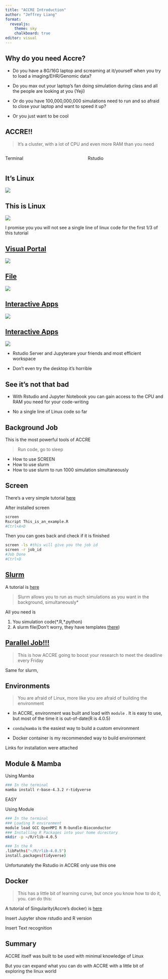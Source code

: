 ```yaml
---
title: "ACCRE Introduction"
author: "Jeffrey Liang"
format: 
  revealjs:
    theme: sky
    chalkboard: true
editor: visual
---
```


## Why do you need Accre?

-   Do you have a 8G/16G laptop and screaming at it/yourself when you try to load a imaging/EHR/Genomic data?

-   Do you max out your laptop's fan doing simulation during class and all the people are looking at you (Yeji)

-   Or do you have 100,000,000,000 simulations need to run and so afraid to close your laptop and want to speed it up?

-   Or you just want to be cool

## ACCRE!!

> It's a cluster, with a lot of CPU and even more RAM than you need

::: columns
::: {.column width="50%"}
Terminal
:::

::: {.column width="50%"}
Rstudio
:::
:::

## It's Linux {auto-animate="true"}

![](./figure/terminal.png)

## This is Linux {auto-animate="true"}

![](./figure/accre_terminal.png)

::: fragment
I promise you you will not see a single line of linux code for the first 1/3 of this tutorial
:::

## [Visual Portal](https://portal.accre.vanderbilt.edu/)

[![](figure/visual_portal.png){fig-align="center"}](https://portal.accre.vanderbilt.edu/)

## [File](https://portal.accre.vanderbilt.edu/pun/sys/dashboard/files)

![](figure/File.png){fig-align="center"}

## [Interactive Apps](https://portal.accre.vanderbilt.edu/pun/sys/dashboard/batch_connect/sessions) {auto-animate="true"}

![](images/Interactive%20App.png)

## [Interactive Apps](https://portal.accre.vanderbilt.edu/pun/sys/dashboard/batch_connect/sessions) {auto-animate="true"}

![](images/Interactive%20App.png)

-   Rstudio Server and Jupyterare your friends and most efficient workspace

-   Don't even try the desktop it's horrible

## See it's not that bad

-   With Rstudio and Jupyter Notebook you can gain access to the CPU and RAM you need for your code-writing

::: {.fragment .highlight-red}
::: {.fragment .grow}
-   No a single line of Linux code so far
:::
:::

## Background Job

This is the most powerful tools of ACCRE

> Run code, go to sleep

-   How to use SCREEN
-   How to use slurm
-   How to use slurm to run 1000 simulation simultaneously

## Screen

There's a very simple tutorial [here](https://geeksforgeeks.org/screen-command-in-linux-with-examples/){preview-link="auto"}

After installed screen

::: fragment
```bash
screen
Rscript This_is_an_example.R
#Ctrl+A+D
```
:::

::: fragment
Then you can goes back and check if it is finished

```bash
screen -ls #this will give you the job id
screen -r job_id
#Job Done
#Ctrl+D
```
:::

## [Slurm](https://portal.accre.vanderbilt.edu/pun/sys/dashboard/batch_connect/sessions)

A tutorial is [here](https://www.vanderbilt.edu/accre/documentation/slurm/){preview-link="true"}

> Slurm allows you to run as much simulations as you want in the background, simultaneously\*

All you need is

1.  You simulation code(\*.R,\*.python)
2.  A slurm file(Don't worry, they have templates [there](https://www.vanderbilt.edu/accre/documentation/slurm/))

## [Parallel Job!!!](https://www.vanderbilt.edu/accre/documentation/parallel/#multithreaded-jobs)

> This is how ACCRE going to boost your research to meet the deadline every Friday

Same for slurm,

## Environments

> You are afraid of Linux, more like you are afraid of building the environment

-   In ACCRE, environment was built and load with `module` . It is easy to use, but most of the time it is out-of-date(R is 4.0.5)

-   `conda`/`mamba` is the easiest way to build a custom environment

-   Docker container is my recommended way to build environment

Links for installation were attached

## Module & Mamba

::: {.fragment fragment-index="1"}
Using Mamba

```bash
### In the terminal
mamba install r-base-4.3.2 r-tidyverse
```

EASY
:::

::: {.fragment fragment-index="2"}
Using Module

```bash
### In the terminal
### Loading R environment
module load GCC OpenMPI R R-bundle-Bioconductor
### Installing R Packages into your home directory
mkdir -p ~/R/rlib-4.0.5
```
:::

::: {.fragment fragment-index="3"}
```bash
### In the R
.libPaths("~/R/rlib-4.0.5")
install.packages(tidyverse)
```

Unfortunately the Rstudio in ACCRE only use this one
:::

## Docker

> This has a little bit of learning curve, but once you know how to do it, you. can do this:

A tutorial of Singularity(Accre's docker) is [here](https://www.vanderbilt.edu/accre/documentation/singularity/)

Insert Jupyter show rstudio and R version

Insert Text recognition

## Summary

ACCRE itself was built to be used with minimal knowledge of Linux

But you can expand what you can do with ACCRE with a little bit of exploring the linux world
